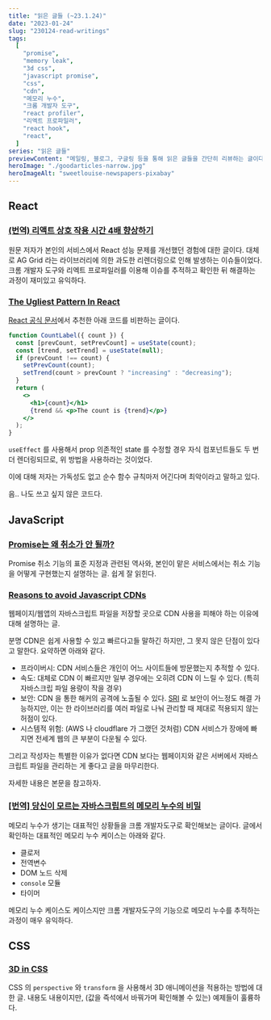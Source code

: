 ```yaml
---
title: "읽은 글들 (~23.1.24)"
date: "2023-01-24"
slug: "230124-read-writings"
tags:
  [
    "promise",
    "memory leak",
    "3d css",
    "javascript promise",
    "css",
    "cdn",
    "메모리 누수",
    "크롬 개발자 도구",
    "react profiler",
    "리엑트 프로파일러",
    "react hook",
    "react",
  ]
series: "읽은 글들"
previewContent: "메일링, 블로그, 구글링 등을 통해 읽은 글들을 간단히 리뷰하는 글이다."
heroImage: "./goodarticles-narrow.jpg"
heroImageAlt: "sweetlouise-newspapers-pixabay"
---
```


## React

### [(번역) 리액트 상호 작용 시간 4배 향상하기](https://velog.io/@superlipbalm/improving-react-interaction-times-by-4x)

원문 저자가 본인의 서비스에서 React 성능 문제를 개선했던 경험에 대한 글이다. 대체로 AG Grid 라는 라이브러리에 의한 과도한 리렌더링으로 인해 발생하는 이슈들이었다. 크롬 개발자 도구와 리엑트 프로파일러를 이용해 이슈를 추적하고 확인한 뒤 해결하는 과정이 재미있고 유익하다.

### [The Ugliest Pattern In React](https://sebastiancarlos.com/the-ugliest-pattern-in-react-%EF%B8%8F-adjusting-state-in-response-to-rendering-e8f651fa958b)

[React 공식 문서](https://beta.reactjs.org/reference/react/useState#storing-information-from-previous-renders)에서 추천한 아래 코드를 비판하는 글이다.

```jsx
function CountLabel({ count }) {
  const [prevCount, setPrevCount] = useState(count);
  const [trend, setTrend] = useState(null);
  if (prevCount !== count) {
    setPrevCount(count);
    setTrend(count > prevCount ? "increasing" : "decreasing");
  }
  return (
    <>
      <h1>{count}</h1>
      {trend && <p>The count is {trend}</p>}
    </>
  );
}
```

`useEffect` 를 사용해서 prop 의존적인 state 를 수정할 경우 자식 컴포넌트들도 두 번 더 렌더링되므로, 위 방법을 사용하라는 것이었다.

이에 대해 저자는 가독성도 없고 순수 함수 규칙마저 어긴다며 최악이라고 말하고 있다.

음.. 나도 쓰고 싶지 않은 코드다.

## JavaScript

### [Promise는 왜 취소가 안 될까?](https://tech.kakao.com/2023/01/11/promise-cancelation-in-javascript/)

Promise 취소 기능의 표준 지정과 관련된 역사와, 본인이 맡은 서비스에서는 취소 기능을 어떻게 구현했는지 설명하는 글. 쉽게 잘 읽힌다.

### [Reasons to avoid Javascript CDNs](https://blog.wesleyac.com/posts/why-not-javascript-cdn)

웹페이지/웹앱의 자바스크립트 파일을 저장할 곳으로 CDN 사용을 피해야 하는 이유에 대해 설명하는 글.

분명 CDN은 쉽게 사용할 수 있고 빠르다고들 말하긴 하지만, 그 못지 않은 단점이 있다고 말한다. 요약하면 아래와 같다.

- 프라이버시: CDN 서비스들은 개인이 어느 사이트들에 방문했는지 추적할 수 있다.
- 속도: 대체로 CDN 이 빠르지만 일부 경우에는 오히려 CDN 이 느릴 수 있다. (특히 자바스크립 파일 용량이 작을 경우)
- 보안: CDN 을 통한 해커의 공격에 노출될 수 있다. [SRI](https://developer.mozilla.org/en-US/docs/Web/Security/Subresource_Integrity) 로 보안이 어느정도 해결 가능하지만, 이는 한 라이브러리를 여러 파일로 나눠 관리할 때 제대로 적용되지 않는 허점이 있다.
- 시스템적 위험: (AWS 나 cloudflare 가 그랬던 것처럼) CDN 서비스가 장애에 빠지면 전세계 웹의 큰 부분이 다운될 수 있다.

그리고 작성자는 특별한 이유가 없다면 CDN 보다는 웹페이지와 같은 서버에서 자바스크립트 파일을 관리하는 게 좋다고 글을 마무리한다.

자세한 내용은 본문을 참고하자.

### [[번역] 당신이 모르는 자바스크립트의 메모리 누수의 비밀](https://ui.toast.com/posts/ko_20210611)

메모리 누수가 생기는 대표적인 상황들을 크롬 개발자도구로 확인해보는 글이다. 글에서 확인하는 대표적인 메모리 누수 케이스는 아래와 같다.

- 클로저
- 전역변수
- DOM 노드 삭제
- `console` 모듈
- 타이머

메모리 누수 케이스도 케이스지만 크롬 개발자도구의 기능으로 메모리 누수를 추적하는 과정이 매우 유익하다.

## CSS

### [3D in CSS](https://garden.bradwoods.io/notes/css/3d)

CSS 의 `perspective` 와 `transform` 을 사용해서 3D 애니메이션을 적용하는 방법에 대한 글. 내용도 내용이지만, (값을 즉석에서 바꿔가며 확인해볼 수 있는) 예제들이 훌륭하다.
